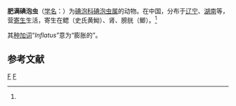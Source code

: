 {{Speciesbox
| genus = Myxobolus
| species = inflatus
| authority = (Chen, 1998)<ref name='id9436'>{{cite web| url =http://www.bioinfo.cn/db05/BjdwSpecies.php?action=view&id=9436| title =肥满碘泡虫| work =《中国动物物种编目数据库》| publisher =中国科学院微生物研究所| author =中国科学院动物研究所| accessdate =2009-04-16| deadurl =yes| archiveurl =https://web.archive.org/web/20160305024615/http://www.bioinfo.cn/db05/BjdwSpecies.php?action=view&id=9436| archivedate =2016-03-05}}</ref>
}}

'''肥满碘泡虫'''（[[学名|学名]]：{{lang|la|''Myxobolus inflatus''}}）为[[碘泡科|碘泡科]][[碘泡虫属|碘泡虫属]]的动物。在中国，分布于[[辽宁|辽宁]]、[[湖南|湖南]]等，营[[寄生|寄生]]生活，寄生在鳃（史氏黄䱂）、肾、膀胱（鲫）。<ref name='id9436'/>

其[[种加词|种加词]]“''Inflatus''”意为“膨胀的”。

== 参考文献 ==
{{reflist}}

{{Taxonbar|from=Q2239913}}

[[Category:碘泡虫属|F]]
[[Category:1998年描述的动物|F]]


{{Cnidarian-stub}}